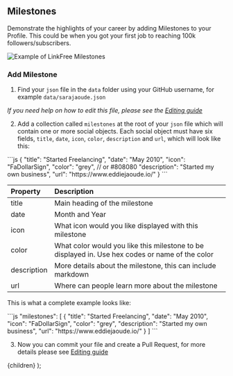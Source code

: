 
## Milestones

Demonstrate the highlights of your career by adding Milestones to your Profile. This could be when you got your first job to reaching 100k followers/subscribers.

![Example of LinkFree Milestones](https://user-images.githubusercontent.com/624760/209209651-87e4f75f-425d-4837-82d0-84030e82ae6f.png)

### Add Milestone

1. Find your `json` file in the `data` folder using your GitHub username, for example `data/sarajaoude.json`

_If you need help on how to edit this file, please see the [Editing guide](/docs/how-to-guides/editing)_

2. Add a collection called `milestones` at the root of your `json` file which will contain one or more social objects. Each social object must have six fields, `title`, `date`, `icon`, `color`, `description` and `url`, which will look like this:

<ClipboardCopy>
```js
{
    "title": "Started Freelancing",
    "date": "May 2010",
    "icon": "FaDollarSign",
    "color": "grey", // or #808080
    "description": "Started my own business",
    "url": "https://www.eddiejaoude.io/"
}
```
</ClipboardCopy>

| Property    | Description                                                 |
| :---------- | :---------------------------------------------------------- |
| title       | Main heading of the milestone                               |
| date        | Month and Year                                              |
| icon        | What icon would you like displayed with this milestone      |
| color       | What color would you like this milestone to be displayed in. Use hex codes or name of the color |
| description | More details about the milestone, this can include markdown |
| url         | Where can people learn more about the milestone             |

This is what a complete example looks like:

<ClipboardCopy>
```js
"milestones": [
    {
        "title": "Started Freelancing",
        "date": "May 2010",
        "icon": "FaDollarSign",
        "color": "grey",
        "description": "Started my own business",
        "url": "https://www.eddiejaoude.io/"
    }
]
```
</ClipboardCopy>

3. Now you can commit your file and create a Pull Request, for more details please see [Editing guide](/docs/how-to-guides/editing)

  <DocsLayout title="LinkFree Milestones Documentation">{children}</DocsLayout>
);

